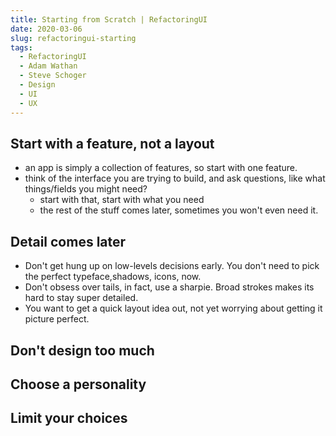 ```yaml
---
title: Starting from Scratch | RefactoringUI
date: 2020-03-06
slug: refactoringui-starting
tags:
  - RefactoringUI
  - Adam Wathan
  - Steve Schoger
  - Design
  - UI
  - UX
---
```


## Start with a feature, not a layout
- an app is simply a collection of features, so start with one feature.
- think of the interface you are trying to build, and ask questions, like what things/fields you might need?
    - start with that, start with what you need
    - the rest of the stuff comes later, sometimes you won't even need it.

## Detail comes later
- Don't get hung up on low-levels decisions early. You don't need to pick the perfect typeface,shadows, icons, now.
- Don't obsess over tails, in fact, use a sharpie. Broad strokes makes its hard to stay super detailed.
- You want to get a quick layout idea out, not yet worrying about getting it picture perfect.

## Don't design too much

## Choose a personality

## Limit your choices
